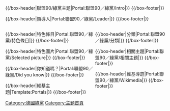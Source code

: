 <div align="center">
{{browsebar}}
</div>
{{Portal:聯盟90／綠黨/簡介}}

{{/box-header|聯盟90/綠黨主題|Portal:聯盟90／綠黨/Intro|}}
{{Portal:聯盟90／綠黨/Intro}}
{{/box-footer|}}

{{/box-header|領導人|Portal:聯盟90／綠黨/Leader|}}
{{Portal:聯盟90／綠黨/Leader}}
{{/box-footer|}}

<div style="float:left; width:55%;">
{{/box-header|特色條目|Portal:聯盟90／綠黨/特色條目|}}
{{Portal:聯盟90／綠黨/特色條目}}
{{/box-footer|}}

{{/box-header|特色圖片|Portal:聯盟90／綠黨/Selected picture|}}
{{Portal:聯盟90／綠黨/Selected picture}}
{{/box-footer|}}

{{/box-header|你知道嗎？|Portal:聯盟90／綠黨/Did you know|}}
{{Portal:聯盟90／綠黨/Did you know}}
{{/box-footer|}}
</div>

<div style="float:right; width:44%">
{{/box-header|分類|Portal:聯盟90／綠黨/分類|}}
{{Portal:聯盟90／綠黨/分類}}
{{/box-footer|}}

{{/box-header|相關主題|Portal:聯盟90／綠黨/相關主題|}}
{{Portal:聯盟90／綠黨/相關主題}}
{{/box-footer|}}

{{/box-header|維基導遊|Portal:聯盟90／綠黨/Wikimedia|}}
{{Portal:聯盟90／綠黨/Wikimedia}}
{{/box-footer|}}
</div>
{{德國政黨}}
{{Portal bar|德國|政黨|政治}}
{{/box-header|維基主題|Template:Portals|}}
{{Portals}}
{{/box-footer|}}

[[Category:德國綠黨|Category:德國綠黨]]
[[Category:主題首頁|Category:主題首頁]]
